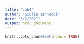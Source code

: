 ```yaml
---
title: "Lab4"
author: "Giulia Iannucci"
date: "3/2/2021"
output: html_document
---
```


```r
knitr::opts_chunk$set(echo = TRUE)
```


